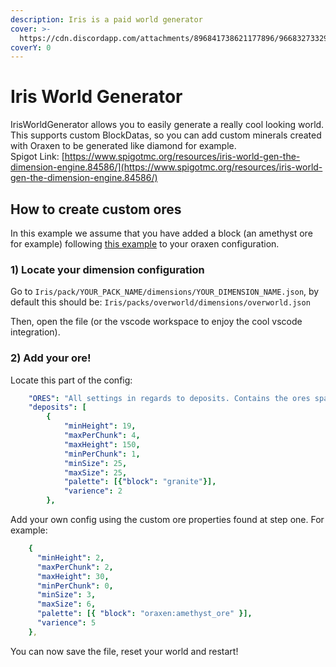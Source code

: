 ```yaml
---
description: Iris is a paid world generator
cover: >-
  https://cdn.discordapp.com/attachments/896841738621177896/966832733290627072/unknown.png
coverY: 0
---
```


# Iris World Generator

IrisWorldGenerator allows you to easily generate a really cool looking world. This supports custom BlockDatas, so you can add custom minerals created with Oraxen to be generated like diamond for example.\
Spigot Link: [https://www.spigotmc.org/resources/iris-world-gen-the-dimension-engine.84586/](https://www.spigotmc.org/resources/iris-world-gen-the-dimension-engine.84586/)

## How to create custom ores

In this example we assume that you have added a block (an amethyst ore for example) following [this example](../../mechanics/noteblock-mechanic/#ores) to your oraxen configuration.

### 1) Locate your dimension configuration

Go to `Iris/pack/YOUR_PACK_NAME/dimensions/YOUR_DIMENSION_NAME.json`, by default this should be: `Iris/packs/overworld/dimensions/overworld.json`

Then, open the file (or the vscode workspace to enjoy the cool vscode integration).

### 2) Add your ore!

Locate this part of the config:

```yaml
    "ORES": "All settings in regards to deposits. Contains the ores spawning in your world.",
    "deposits": [
        {
            "minHeight": 19,
            "maxPerChunk": 4,
            "maxHeight": 150,
            "minPerChunk": 1,
            "minSize": 25,
            "maxSize": 25,
            "palette": [{"block": "granite"}],
            "varience": 2
        },
```

Add your own config using the custom ore properties found at step one. For example:

```yaml
    {
      "minHeight": 2,
      "maxPerChunk": 2,
      "maxHeight": 30,
      "minPerChunk": 0,
      "minSize": 3,
      "maxSize": 6,
      "palette": [{ "block": "oraxen:amethyst_ore" }],
      "varience": 5
    },
```

You can now save the file, reset your world and restart!
